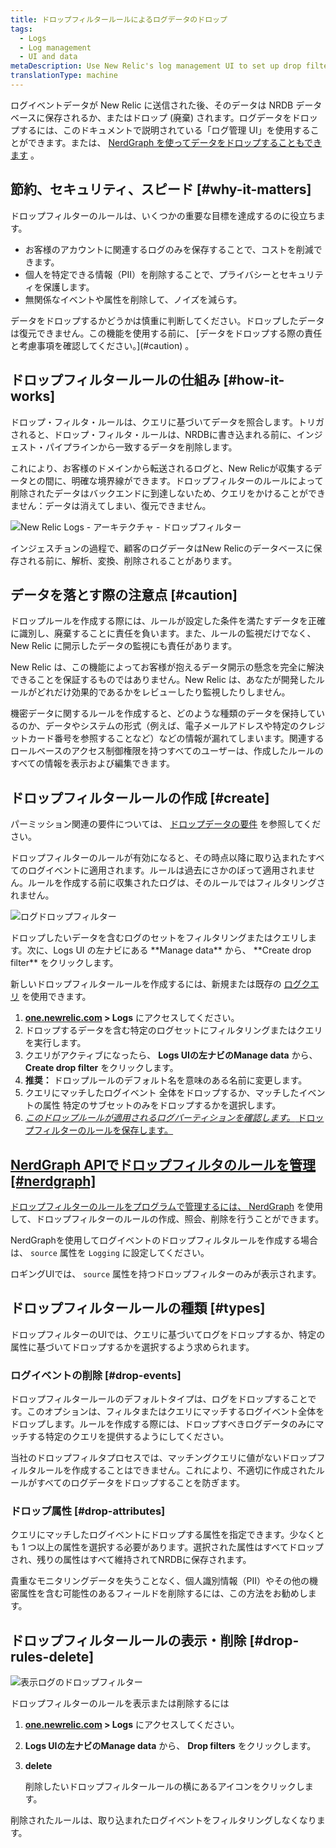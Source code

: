 ```yaml
---
title: ドロップフィルタールールによるログデータのドロップ
tags:
  - Logs
  - Log management
  - UI and data
metaDescription: Use New Relic's log management UI to set up drop filter rules for dropping specific types of log data.
translationType: machine
---
```





ログイベントデータが New Relic に送信された後、そのデータは NRDB データベースに保存されるか、またはドロップ (廃棄) されます。ログデータをドロップするには、このドキュメントで説明されている「ログ管理 UI」を使用することができます。または、 [NerdGraph を使ってデータをドロップすることもできます](/docs/accounts/accounts/data-management/drop-data-using-nerdgraph) 。

## 節約、セキュリティ、スピード [#why-it-matters]

ドロップフィルターのルールは、いくつかの重要な目標を達成するのに役立ちます。

* お客様のアカウントに関連するログのみを保存することで、コストを削減できます。
* 個人を特定できる情報（PII）を削除することで、プライバシーとセキュリティを保護します。
* 無関係なイベントや属性を削除して、ノイズを減らす。

<Callout variant="caution">
  データをドロップするかどうかは慎重に判断してください。ドロップしたデータは復元できません。この機能を使用する前に、 [データをドロップする際の責任と考慮事項を確認してください。](#caution) 。
</Callout>

## ドロップフィルタールールの仕組み [#how-it-works]

ドロップ・フィルタ・ルールは、クエリに基づいてデータを照合します。トリガされると、ドロップ・フィルタ・ルールは、NRDBに書き込まれる前に、インジェスト・パイプラインから一致するデータを削除します。

これにより、お客様のドメインから転送されるログと、New Relicが収集するデータとの間に、明確な境界線ができます。ドロップフィルターのルールによって削除されたデータはバックエンドに到達しないため、クエリをかけることができません：データは消えてしまい、復元できません。

<img
  src={ingestPipeline}
  title="New Relic Logs - アーキテクチャ - ドロップフィルター"
  alt="New Relic Logs - アーキテクチャ - ドロップフィルター"
/>

<figcaption>
  インジェスチョンの過程で、顧客のログデータはNew Relicのデータベースに保存される前に、解析、変換、削除されることがあります。
</figcaption>

## データを落とす際の注意点 [#caution]

ドロップルールを作成する際には、ルールが設定した条件を満たすデータを正確に識別し、廃棄することに責任を負います。また、ルールの監視だけでなく、New Relic に開示したデータの監視にも責任があります。

New Relic は、この機能によってお客様が抱えるデータ開示の懸念を完全に解決できることを保証するものではありません。New Relic は、あなたが開発したルールがどれだけ効果的であるかをレビューしたり監視したりしません。

機密データに関するルールを作成すると、どのような種類のデータを保持しているのか、データやシステムの形式（例えば、電子メールアドレスや特定のクレジットカード番号を参照することなど）などの情報が漏れてしまいます。関連するロールベースのアクセス制御権限を持つすべてのユーザーは、作成したルールのすべての情報を表示および編集できます。

## ドロップフィルタールールの作成 [#create]

パーミッション関連の要件については、 [ドロップデータの要件](/docs/data-apis/manage-data/drop-data-using-nerdgraph#requirements) を参照してください。

ドロップフィルターのルールが有効になると、その時点以降に取り込まれたすべてのログイベントに適用されます。ルールは過去にさかのぼって適用されません。ルールを作成する前に収集されたログは、そのルールではフィルタリングされません。

<img
  src={logDropFilterCreate}
  title="ログドロップフィルター"
  alt="ログドロップフィルター"
/>

<figcaption>
  ドロップしたいデータを含むログのセットをフィルタリングまたはクエリします。次に、Logs UI の左ナビにある **Manage data** から、 **Create drop filter** をクリックします。
</figcaption>

新しいドロップフィルタールールを作成するには、新規または既存の [ログクエリ](/docs/logs/new-relic-logs/ui-data/query-syntax-logs) を使用できます。

1. **[one.newrelic.com](https://one.newrelic.com) > Logs** にアクセスしてください。
2. ドロップするデータを含む特定のログセットにフィルタリングまたはクエリを実行します。
3. クエリがアクティブになったら、 **Logs UIの左ナビのManage data** から、 **Create drop filter** をクリックします。
4. **推奨：** ドロップルールのデフォルト名を意味のある名前に変更します。
5. [](#drop-events)クエリにマッチしたログイベント 全体をドロップするか、マッチしたイベントの属性 特定のサブセットのみをドロップするかを選択します。[](#drop-attributes)
6. [_このドロップルールが適用されるログパーティションを確認します。_ ドロップフィルターのルールを保存します。](#drop-attributes)

## [NerdGraph APIでドロップフィルタのルールを管理 \[#nerdgraph\]](#drop-attributes)

[ドロップフィルターのルールをプログラムで管理するには、 ](#drop-attributes)[NerdGraph](/docs/accounts/accounts/data-management/drop-data-using-nerdgraph) を使用して、ドロップフィルターのルールの作成、照会、削除を行うことができます。

NerdGraphを使用してログイベントのドロップフィルタルールを作成する場合は、 `source` 属性を `Logging` に設定してください。

ロギングUIでは、 `source` 属性を持つドロップフィルターのみが表示されます。

## ドロップフィルタールールの種類 [#types]

ドロップフィルターのUIでは、クエリに基づいてログをドロップするか、特定の属性に基づいてドロップするかを選択するよう求められます。

### ログイベントの削除 [#drop-events]

ドロップフィルタールールのデフォルトタイプは、ログをドロップすることです。このオプションは、フィルタまたはクエリにマッチするログイベント全体をドロップします。ルールを作成する際には、ドロップすべきログデータのみにマッチする特定のクエリを提供するようにしてください。

当社のドロップフィルタプロセスでは、マッチングクエリに値がないドロップフィルタルールを作成することはできません。これにより、不適切に作成されたルールがすべてのログデータをドロップすることを防ぎます。

### ドロップ属性 [#drop-attributes]

クエリにマッチしたログイベントにドロップする属性を指定できます。少なくとも 1 つ以上の属性を選択する必要があります。選択された属性はすべてドロップされ、残りの属性はすべて維持されてNRDBに保存されます。

<Callout variant="tip">
  貴重なモニタリングデータを失うことなく、個人識別情報（PII）やその他の機密属性を含む可能性のあるフィールドを削除するには、この方法をお勧めします。
</Callout>

## ドロップフィルタールールの表示・削除 [#drop-rules-delete]

<img
  src={logDropFilter042721}
  title="表示ログのドロップフィルター"
  alt="表示ログのドロップフィルター"
/>

ドロップフィルターのルールを表示または削除するには

1. **[one.newrelic.com](https://one.newrelic.com) > Logs** にアクセスしてください。

2. **Logs UIの左ナビのManage data** から、 **Drop filters** をクリックします。

3. **delete**

   <Icon name="fe-trash-2"/>

   削除したいドロップフィルタールールの横にあるアイコンをクリックします。

削除されたルールは、取り込まれたログイベントをフィルタリングしなくなります。
